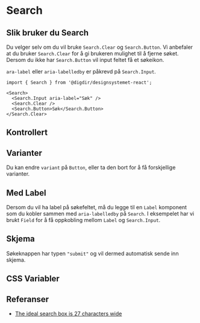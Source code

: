 
<Meta of={SearchStories} />

# Search

<Primary />
<Controls />

## Slik bruker du Search

Du velger selv om du vil bruke `Search.Clear` og `Search.Button`. Vi anbefaler at du bruker `Search.Clear` for å gi brukeren mulighet til å fjerne søket.
Dersom du ikke har `Search.Button` vil input feltet få et søkeikon.

`ara-label` eller `aria-labelledby` er påkrevd på `Search.Input`.

```tsx
import { Search } from '@digdir/designsystemet-react';

<Search>
  <Search.Input aria-label="Sæk" />
  <Search.Clear />
  <Search.Button>Søk</Search.Button>
</Search.Clear>
```

## Kontrollert

<Canvas of={SearchStories.Controlled} />

## Varianter

Du kan endre `variant` på `Button`, eller ta den bort for å få forskjellige varianter.

<Canvas of={SearchStories.Variants} />

## Med Label

Dersom du vil ha label på søkefeltet, må du legge til en `Label` komponent som du kobler sammen med `aria-labelledby` på `Search`.
I eksempelet har vi brukt `Field` for å få oppkobling mellom `Label` og `Search.Input`.

<Canvas of={SearchStories.WithLabel} />

## Skjema

Søkeknappen har typen `"submit"` og vil dermed automatisk sende inn skjema.

<Canvas of={SearchStories.Form} />

## CSS Variabler

<CssVariables css={css} />

## Referanser

- [The ideal search box is 27 characters wide](https://www.smashingmagazine.com/2009/09/10-useful-usability-findings-and-guidelines/#6-the-ideal-search-box-is-27-characters-wide)
